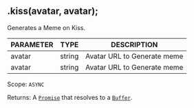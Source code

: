 ## .kiss(avatar, avatar);
Generates a Meme on Kiss.

| PARAMETER   | TYPE   | DESCRIPTION                                    |
| ----------- | ------ | ---------------------------------------------- |
| avatar      | string | Avatar URL to Generate meme                    |
| avatar      | string | Avatar URL to Generate meme                    |

Scope: `ASYNC`

Returns: A [`Promise`](https://developer.mozilla.org/en-US/docs/Web/JavaScript/Reference/Global_Objects/Promise) that resolves to a [`Buffer`](https://nodejs.org/dist/latest/docs/api/buffer.html#buffer_class_buffer).